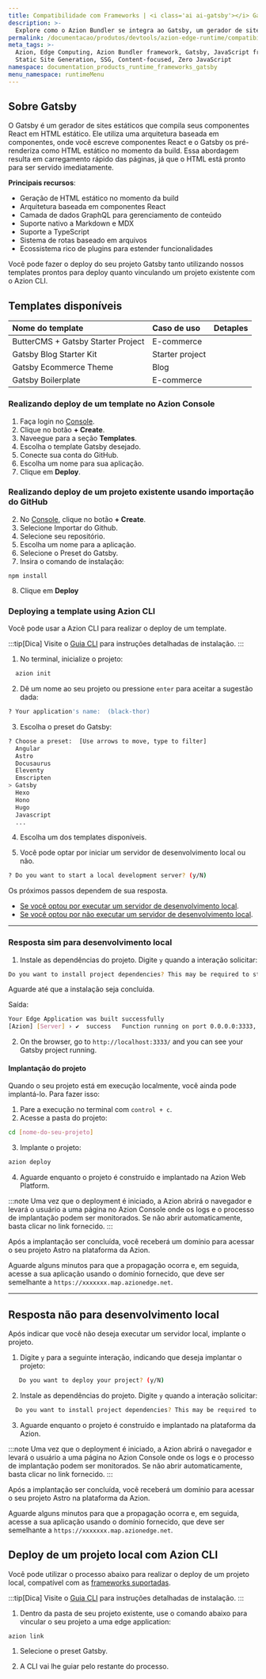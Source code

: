 ```yaml
---
title: Compatibilidade com Frameworks | <i class='ai ai-gatsby'></i> Gatsby 
description: >-
  Explore como o Azion Bundler se integra ao Gatsby, um gerador de sites estáticos que compila seus componentes React em HTML estático.
permalink: /documentacao/produtos/devtools/azion-edge-runtime/compatibilidade-frameworks/gatsby/
meta_tags: >-
  Azion, Edge Computing, Azion Bundler framework, Gatsby, JavaScript frameworks,
  Static Site Generation, SSG, Content-focused, Zero JavaScript
namespace: documentation_products_runtime_frameworks_gatsby
menu_namespace: runtimeMenu
---
```



## Sobre Gatsby

O Gatsby é um gerador de sites estáticos que compila seus componentes React em HTML estático. Ele utiliza uma arquitetura baseada em componentes, onde você escreve componentes React e o Gatsby os pré-renderiza como HTML estático no momento da build. Essa abordagem resulta em carregamento rápido das páginas, já que o HTML está pronto para ser servido imediatamente.

**Principais recursos**:

- Geração de HTML estático no momento da build
- Arquitetura baseada em componentes React
- Camada de dados GraphQL para gerenciamento de conteúdo
- Suporte nativo a Markdown e MDX
- Suporte a TypeScript
- Sistema de rotas baseado em arquivos
- Ecossistema rico de plugins para estender funcionalidades

Você pode fazer o deploy do seu projeto Gatsby tanto utilizando nossos templates prontos para deploy quanto vinculando um projeto existente com o Azion CLI.

## Templates disponíveis

| Nome do template | Caso de uso | Detaples |
|:-------------|:---------|:-----|
| ButterCMS + Gatsby Starter Project | E-commerce | <LinkButton link="/pt-br/documentacao/produtos/templates/gatsby-butter-starter/" label="Mais detalhes" severity="secondary" /> |
| Gatsby Blog Starter Kit| Starter project | <LinkButton link="/pt-br/documentacao/produtos/templates/gatsby-blog/" label="Mais detalhes" severity="secondary" /> |
| Gatsby Ecommerce Theme | Blog | <LinkButton link="/pt-br/documentacao/produtos/templates/gatsby-ecommerce/" label="Mais detalhes" severity="secondary" /> |
| Gatsby Boilerplate| E-commerce | <LinkButton link="/pt-br/documentacao/produtos/templates/gatsby-boilerplate/" label="Mais detalhes" severity="secondary" /> |

### Realizando deploy de um template no Azion Console

1. Faça login no [Console](https://console.azion.com).
2. Clique no botão **\+ Create**.
3. Naveegue para a seção **Templates**.
4. Escolha o template Gatsby desejado.
5. Conecte sua conta do GitHub.
6. Escolha um nome para sua aplicação.
7. Clique em **Deploy**.

### Realizando deploy de um projeto existente usando importação do GitHub

2. No [Console](https://console.azion.com), clique no botão **\+ Create**.  
3. Selecione Importar do Github.  
4. Selecione seu repositório.  
5. Escolha um nome para a aplicação.
6. Selecione o Preset do Gatsby.
7. Insira o comando de instalação:

```
npm install
```
8. Clique em **Deploy**

### Deploying a template using Azion CLI

Você pode usar a Azion CLI para realizar o deploy de um template.

:::tip[Dica]
Visite o [Guia CLI](/pt-br/documentacao/produtos/azion-cli/visao-geral/#installing-azion-cli) para instruções detalhadas de instalação.
:::

1. No terminal, inicialize o projeto:

```sh 
  azion init
```

2. Dê um nome ao seu projeto ou pressione `enter` para aceitar a sugestão dada:

```sh 
? Your application's name:  (black-thor) 
```

3. Escolha o preset do Gatsby: 

```sh 
? Choose a preset:  [Use arrows to move, type to filter]
  Angular 
  Astro 
  Docusaurus
  Eleventy
  Emscripten
> Gatsby
  Hexo
  Hono
  Hugo
  Javascript
  ...
```

4. Escolha um dos templates disponíveis.

5. Você pode optar por iniciar um servidor de desenvolvimento local ou não.

```sh 
? Do you want to start a local development server? (y/N) 
```

Os próximos passos dependem de sua resposta.

- [Se você optou por executar um servidor de desenvolvimento local](#resposta-sim-para-desenvolvimento-local).
- [Se você optou por não executar um servidor de desenvolvimento local](#resposta-nao-para-desenvolvimento-local).

---

### Resposta sim para desenvolvimento local

1. Instale as dependências do projeto. Digite `y` quando a interação solicitar:

```sh 
Do you want to install project dependencies? This may be required to start local development server (y/N)
```

Aguarde até que a instalação seja concluída.

Saída:

```sh
Your Edge Application was built successfully
[Azion] [Server] › ✔  success   Function running on port 0.0.0.0:3333, url: http://localhost:3333
```

2. On the browser, go to `http://localhost:3333/` and you can see your Gatsby project running.

#### Implantação do projeto

Quando o seu projeto está em execução localmente, você ainda pode implantá-lo. Para fazer isso:

1. Pare a execução no terminal com `control + c`. 
2. Acesse a pasta do projeto:

```sh
cd [nome-do-seu-projeto] 
```

3. Implante o projeto: 

```sh
azion deploy
```

4. Aguarde enquanto o projeto é construído e implantado na Azion Web Platform.

:::note 
Uma vez que o deployment é iniciado, a Azion abrirá o navegador e levará o usuário a uma página no Azion Console onde os logs e o processo de implantação podem ser monitorados. Se não abrir automaticamente, basta clicar no link fornecido.
::: 

Após a implantação ser concluída, você receberá um domínio para acessar o seu projeto Astro na plataforma da Azion.

Aguarde alguns minutos para que a propagação ocorra e, em seguida, acesse a sua aplicação usando o domínio fornecido, que deve ser semelhante a `https://xxxxxxx.map.azionedge.net`.

---

## Resposta não para desenvolvimento local

Após indicar que você não deseja executar um servidor local, implante o projeto.

1. Digite `y` para a seguinte interação, indicando que deseja implantar o projeto:


```sh
   Do you want to deploy your project? (y/N) 
```

2. Instale as dependências do projeto. Digite `y` quando a interação solicitar:

```sh 
  Do you want to install project dependencies? This may be required to deploy your project (y/N)
```

3. Aguarde enquanto o projeto é construído e implantado na plataforma da Azion.

:::note 
Uma vez que o deployment é iniciado, a Azion abrirá o navegador e levará o usuário a uma página no Azion Console onde os logs e o processo de implantação podem ser monitorados. Se não abrir automaticamente, basta clicar no link fornecido.
::: 

Após a implantação ser concluída, você receberá um domínio para acessar o seu projeto Astro na plataforma da Azion.

Aguarde alguns minutos para que a propagação ocorra e, em seguida, acesse a sua aplicação usando o domínio fornecido, que deve ser semelhante a `https://xxxxxxx.map.azionedge.net`.

## Deploy de um projeto local com Azion CLI

Você pode utilizar o processo abaixo para realizar o deploy de um projeto local, compatível com as [frameworks suportadas](/pt-br/documentacao/produtos/devtools/azion-edge-runtime/frameworks-compatibility/).

:::tip[Dica]
Visite o [Guia CLI](/pt-br/documentacao/produtos/azion-cli/visao-geral/#installing-azion-cli) para instruções detalhadas de instalação.
:::

1. Dentro da pasta de seu projeto existente, use o comando abaixo para vincular o seu projeto a uma edge application:

```shell
azion link
```

1. Selecione o preset Gatsby.

2. A CLI vai lhe guiar pelo restante do processo.

